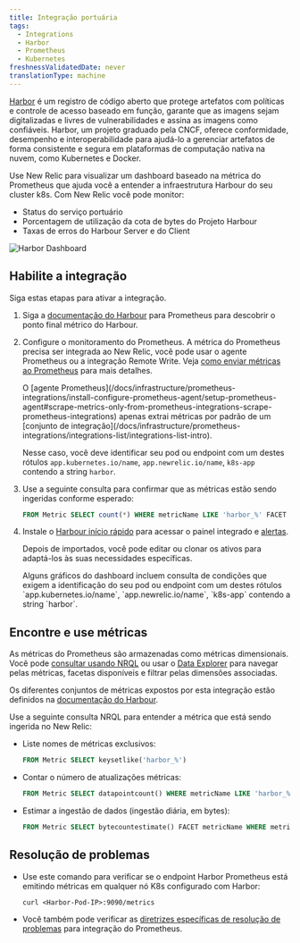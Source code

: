 ```yaml
---
title: Integração portuária
tags:
  - Integrations
  - Harbor
  - Prometheus
  - Kubernetes
freshnessValidatedDate: never
translationType: machine
---
```


[Harbor](https://goharbor.io/) é um registro de código aberto que protege artefatos com políticas e controle de acesso baseado em função, garante que as imagens sejam digitalizadas e livres de vulnerabilidades e assina as imagens como confiáveis. Harbor, um projeto graduado pela CNCF, oferece conformidade, desempenho e interoperabilidade para ajudá-lo a gerenciar artefatos de forma consistente e segura em plataformas de computação nativa na nuvem, como Kubernetes e Docker.

Use New Relic para visualizar um dashboard baseado na métrica do Prometheus que ajuda você a entender a infraestrutura Harbour do seu cluster k8s. Com New Relic você pode monitor:

* Status do serviço portuário
* Porcentagem de utilização da cota de bytes do Projeto Harbour
* Taxas de erros do Harbour Server e do Client

<img
  title="Harbor Dashboard"
  alt="Harbor Dashboard"
  src="/images/kubernetes_screenshot-crop_harbor-dashboard.webp"
/>

## Habilite a integração

Siga estas etapas para ativar a integração.

1. Siga a [documentação do Harbour](https://goharbor.io/docs/2.2.0/administration/metrics/#scrapping-metrics-with-prometheus) para Prometheus para descobrir o ponto final métrico do Harbour.

2. Configure o monitoramento do Prometheus. A métrica do Prometheus precisa ser integrada ao New Relic, você pode usar o agente Prometheus ou a integração Remote Write. Veja [como enviar métricas ao Prometheus](/docs/infrastructure/prometheus-integrations/get-started/send-prometheus-metric-data-new-relic/) para mais detalhes.

   <Callout variant="important">
     O [agente Prometheus](/docs/infrastructure/prometheus-integrations/install-configure-prometheus-agent/setup-prometheus-agent#scrape-metrics-only-from-prometheus-integrations-scrape-prometheus-integrations) apenas extrai métricas por padrão de um [conjunto de integração](/docs/infrastructure/prometheus-integrations/integrations-list/integrations-list-intro).

     Nesse caso, você deve identificar seu pod ou endpoint com um destes rótulos `app.kubernetes.io/name`, `app.newrelic.io/name`, `k8s-app` contendo a string `harbor`.
   </Callout>

3. Use a seguinte consulta para confirmar que as métricas estão sendo ingeridas conforme esperado:

   ```sql
   FROM Metric SELECT count(*) WHERE metricName LIKE 'harbor_%' FACET metricName LIMIT MAX
   ```

4. Instale o [Harbour início rápido](https://newrelic.com/instant-observability/harbor) para acessar o painel integrado e [alertas](/docs/alerts-applied-intelligence/new-relic-alerts/learn-alerts/introduction-alerts/).

   Depois de importados, você pode editar ou clonar os ativos para adaptá-los às suas necessidades específicas.

   <Callout variant="important">
     Alguns gráficos do dashboard incluem consulta de condições que exigem a identificação do seu pod ou endpoint com um destes rótulos `app.kubernetes.io/name`, `app.newrelic.io/name`, `k8s-app` contendo a string `harbor`.
   </Callout>

## Encontre e use métricas

As métricas do Prometheus são armazenadas como métricas dimensionais. Você pode [consultar usando NRQL](/docs/telemetry-data-platform/get-data/apis/query-metric-data-type/) ou usar o [Data Explorer](/docs/query-your-data/explore-query-data/browse-data/introduction-data-explorer/) para navegar pelas métricas, facetas disponíveis e filtrar pelas dimensões associadas.

Os diferentes conjuntos de métricas expostos por esta integração estão definidos na [documentação do Harbour](https://goharbor.io/docs/2.2.0/administration/metrics/).

Use a seguinte consulta NRQL para entender a métrica que está sendo ingerida no New Relic:

* Liste nomes de métricas exclusivos:

  ```sql
  FROM Metric SELECT keysetlike('harbor_%')
  ```

* Contar o número de atualizações métricas:

  ```sql
  FROM Metric SELECT datapointcount() WHERE metricName LIKE 'harbor_%' LIMIT MAX
  ```

* Estimar a ingestão de dados (ingestão diária, em bytes):

  ```sql
  FROM Metric SELECT bytecountestimate() FACET metricName WHERE metricName LIKE 'harbor_%' SINCE 1 DAY AGO LIMIT MAX
  ```

## Resolução de problemas

* Use este comando para verificar se o endpoint Harbor Prometheus está emitindo métricas em qualquer nó K8s configurado com Harbor:

  ```
  curl <Harbor-Pod-IP>:9090/metrics
  ```

* Você também pode verificar as [diretrizes específicas de resolução de problemas](/docs/infrastructure/prometheus-integrations/install-configure-prometheus-agent/troubleshooting-guide/) para integração do Prometheus.
